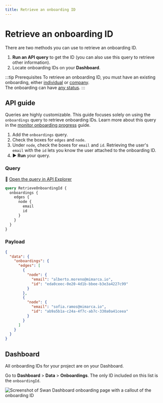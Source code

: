 ```yaml
---
title: Retrieve an onboarding ID
---
```


# Retrieve an onboarding ID

There are two methods you can use to retrieve an onboarding ID.

1. **Run an API query** to get the ID (you can also use this query to retrieve other information).
1. Locate onboarding IDs on your **Dashboard**.

:::tip Prerequisites
To retrieve an onboarding ID, you must have an existing onboarding, either [individual](../individual/guide-create-onboarding.mdx) or [company](../company/guide-create-onboarding.mdx).  
The onboarding can have [any status](../about.mdx#onboarding-statuses).
:::

## API guide

Queries are highly customizable.
This guide focuses solely on using the `onboardings` query to retrieve onboarding IDs. 
Learn more about this query in the [monitor onboarding progress](./guide-monitor-onboarding.mdx) guide.

1. Add the `onboardings` query.
1. Check the boxes for `edges` and `node`.
1. Under `node`, check the boxes for `email` and `id`.
Retrieving the user's `email` with the `id` lets you know the user attached to the onboarding ID.
1. **▶ Run** your query.

### Query

🔎 [Open the query in API Explorer](https://explorer.swan.io?query=cXVlcnkgUmV0cmlldmVPbmJvYXJkaW5nSWQgewogIG9uYm9hcmRpbmdzIHsKICAgIGVkZ2VzIHsKICAgICAgbm9kZSB7CiAgICAgICAgZW1haWwKICAgICAgICBpZAogICAgICB9CiAgICB9CiAgfQp9&tab=api)

```graphql {5-6} showLineNumbers
query RetrieveOnboardingId {
  onboardings {
    edges {
      node {
        email
        id
      }
    }
  }
}
```
### Payload

```json {7-8,13-14} showLineNumbers
{
  "data": {
    "onboardings": {
      "edges": [
        {
          "node": {
            "email": "alberto.moreno@mimarca.io",
            "id": "eda0ceec-0e20-4d1b-bbee-b3e3a4227c99"
          }
        },
        {
          "node": {
            "email": "sofia.ramos@mimarca.io",
            "id": "ab9a5b1a-c24a-4f7c-ab7c-330a0a41ceea"
          }
        }
      ]
    }
  }
}
```

## Dashboard

All onboarding IDs for your project are on your Dashboard.

Go to **Dashboard** > **Data** > **Onboardings**.
The only ID included on this list is the `onboardingId`.

![Screenshot of Swan Dashboard onboarding page with a callout of the onboarding ID](../../../images/topics/onboarding/onboarding-id.png)